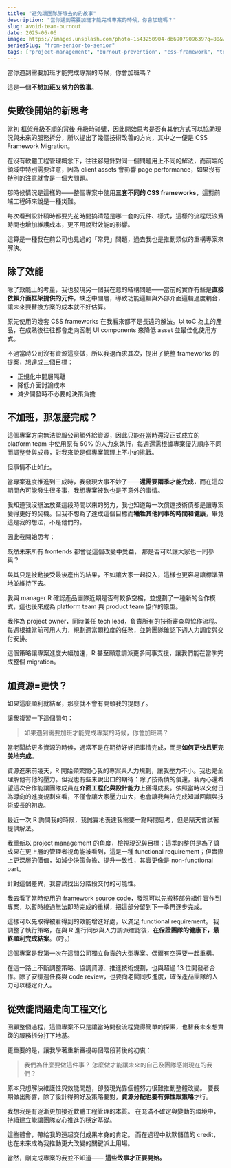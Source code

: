 ```yaml
---
title: "避免讓團隊肝壞去的的故事"
description: "當你遇到需要加班才能完成專案的時候，你會加班嗎？"
slug: avoid-team-burnout
date: 2025-06-06
image: https://images.unsplash.com/photo-1543250904-db6907909639?q=80&w=2070&auto=format&fit=crop&ixlib=rb-4.1.0&ixid=M3wxMjA3fDB8MHxwaG90by1wYWdlfHx8fGVufDB8fHx8fA%3D%3D
seriesSlug: "from-senior-to-senior"
tags: ["project-management", "burnout-prevention", "css-framework", "team-collaboration", "leadership", "resource-management"]
---
```




當你遇到需要加班才能完成專案的時候，你會加班嗎？

這是一個**不想加班又努力的故事**。


## 失敗後開始的新思考

當初 [框架升級不順的背後](/zh/posts/turn-frustration-into-team-alignment) 升級時碰壁，因此開始思考是否有其他方式可以協助現況與未來的服務拆分，所以提出了幾個技術改善的方向，其中之一便是 CSS Framework Migration。

在沒有軟體工程管理概念下，往往容易針對同一個問題用上不同的解法，而前端的領域中特別需要注意，因為 client assets 會影響 page performance，如果沒有特別的注意就會是一個大問題。

那時候情況是這樣的——整個專案中使用**三套不同的 CSS frameworks**，這對前端工程師來說是一種災難。

每次看到設計稿時都要先花時間搞清楚是哪一套的元件、樣式，這樣的流程既浪費時間也增加維護成本，更不用說對效能的影響。

這算是一種我在前公司也見過的「常見」問題，過去我也是推動類似的重構專案來解決。


## 除了效能

除了效能上的考量，我也發現另一個我在意的結構問題——當前的實作有些是**直接依賴介面框架提供的元件**，缺乏中間層，導致功能邏輯與外部介面邏輯過度耦合，讓未來要替換方案的成本就不好估算。

原先使用的幾套 CSS frameworks 在我看來都不是長遠的解法。以 toC 為主的產品，在成熟後往往都會走向客制 UI components 來降低 asset 並最佳化使用方式。

不過當時公司沒有資源這麼做，所以我退而求其次，提出了統整 frameworks 的提案，想達成三個目標：
- 正規化中間層隔離
- 降低介面討論成本
- 減少開發時不必要的決策負擔


## 不加班，那怎麼完成？

這個專案方向無法說服公司額外給資源，因此只能在當時還沒正式成立的 platform team 中使用原有 50% 的人力來執行，每週還需根據專案優先順序不同而調整參與成員，對我來說是個專案管理上不小的挑戰。

但事情不止如此。

當專案進度推進到三成時，我發現大事不妙了——**還需要兩季才能完成**，而在這段期間內可能發生很多事，我想專案被砍也是不意外的事情。



我知道我沒辦法放棄這段時間以來的努力，我也知道每一次償還技術債都是讓專案變得更好的契機。但我不想為了達成這個目標而**犧牲其他同事的時間和健康**，畢竟這是我的想法，不是他們的。

<Spacer />

因此我開始思考：

既然未來所有 frontends 都會從這個改變中受益，
那是否可以讓大家也一同參與？

與其只是被動接受最後產出的結果，不如讓大家一起投入，這樣也更容易讓標準落地並維持下去。

<Spacer />

我與 manager R 確認產品團隊近期是否有較多空檔，並規劃了一種新的合作模式，這也後來成為 platform team 與 product team 協作的原型。

我作為 project owner，同時兼任 tech lead，負責所有的技術審查與協作流程。每週根據當前可用人力，規劃適當顆粒度的任務，並跨團隊確認下週人力調度與交付安排。

這個策略讓專案進度大幅加速，R 甚至願意調派更多同事支援，讓我們能在當季完成整個 migration。


## 加資源=更快？

如果這麼順利就結案，那麼就不會有開頭我的提問了。

讓我複習一下這個問句：
> 如果遇到需要加班才能完成專案的時候，你會加班嗎？

<Spacer />

當老闆給更多資源的時候，通常不是在期待好好把事情完成，而是**如何更快且更完美地完成**。

資源進來前幾天，R 開始頻繁關心我的專案與人力規劃，讓我壓力不小。我也完全理解他有他的壓力。但我也有些未說出口的期待：除了技術債的償還，我內心還希望這次合作能讓團隊成員在**介面工程化與設計能力**上獲得成長。依照當時以交付日為導向的進度規劃來看，不僅會讓大家壓力山大，也會讓我無法完成知識回饋與技術成長的初衷。

<Spacer />

最近一次 R 詢問我的時候，我誠實地表達我需要一點時間思考，但是隔天會試著提供解法。

我重新以 project management 的角度，檢視現況與目標：這季的整併是為了讓成果在更上層的管理者視角能被看到，這是一種 functional requirement；但實際上更深層的價值，如減少決策負擔、提升一致性，其實更像是 non-functional part。

<Spacer />

針對這個差異，我嘗試找出分階段交付的可能性。

我去看了當時使用的 framework source code，發現可以先搬移部分組件實作到專案，以暫時繞過無法即時完成的重構，把這部分留到下一季再逐步完成。

這樣可以先取得被看得到的效能增進好處，以滿足 functional requirement。
我調整了執行策略，在與 R 進行同步與人力調派確認後，**在保證團隊的健康下，最終順利完成結案**。（呼。）

<Spacer />

這個專案是我第一次在這間公司獨立負責的大型專案。偶爾有空還要一起重構。

在這一路上不斷調整策略、協調資源、推進技術規劃，也與超過 13 位開發者合作。除了安排週任務與 code review，也要向老闆同步進度，確保產品團隊的人力可以穩定介入。



## 從效能問題走向工程文化

回顧整個過程，這個專案不只是讓當時開發流程變得簡單的探索，也替我未來想實踐的服務拆分打下地基。

更重要的是，讓我學著重新審視每個階段背後的初衷：

> 我們為什麼要做這件事？
> 怎麼做才能讓未來的自己及團隊感謝現在的我們？

<Spacer />

原本只想解決維護性與效能問題，卻發現光靠個體努力很難推動整體改變。
要長期做出影響，除了設計得夠好及策略要對，**資源分配也要有彈性跟策略**才行。

我想我是有逐漸更加接近軟體工程管理的本質。
在充滿不確定與變動的環境中，持續建立能讓團隊安心推進的穩定基礎。

<Spacer />

這些體會，帶給我的遠超交付成果本身的肯定。
而在過程中默默儲值的 credit，也在未來成為我推動更大改變的關鍵派上用場。

當然，剛完成專案的我並不知道——
**這些故事才正要開始。**
